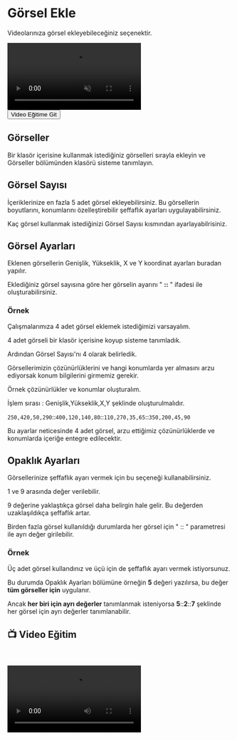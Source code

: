 # Görsel Ekle

Videolarınıza görsel ekleyebileceğiniz seçenektir.

<video autoPlay muted loop controls>
  <source src="https://forum.ve3.plus/assets/files/2024-04-28/docs-turkce/gorsel-ekle.mp4" type="video/mp4" />
  Your browser does not support the video tag.
</video>


<Link href={`/ortak/secenekler/gorsel-ekle#video-e%C4%9Fitim`}>
  <div className="responsive-table__row" style={{ textAlign: 'center' }}>
    <div className="responsive-table__item">
      <button
        className="responsive-table__button button button--secondary"
        style={{
          width: '100%',  // Genişliği %100 olarak ayarlandı
          marginTop: 14,
          padding: 12,
          backgroundColor: '#00AAFF',
          borderRadius: 8,
          color: '#fff',
          fontSize: '1.1rem',
          textDecoration: 'none',
          cursor: 'pointer',
          userSelect: 'none'
        }}
      >
        Video Eğitime Git  
      </button>
    </div>
  </div>
</Link>


## Görseller

Bir klasör içerisine kullanmak istediğiniz görselleri sırayla ekleyin ve Görseller bölümünden klasörü sisteme tanımlayın.

## Görsel Sayısı

İçeriklerinize en fazla 5 adet görsel ekleyebilirsiniz. Bu görsellerin boyutlarını, konumlarını özelleştirebilir şeffaflık ayarları uygulayabilirsiniz.

Kaç görsel kullanmak istediğinizi Görsel Sayısı kısmından ayarlayabilrisiniz.






## Görsel Ayarları

Eklenen görsellerin Genişlik, Yükseklik, X ve Y koordinat ayarları buradan yapılır.

Eklediğiniz görsel sayısına göre her görselin ayarını " **::** " ifadesi ile oluşturabilirsiniz.

### Örnek

Çalışmalarımıza 4 adet görsel eklemek istediğimizi varsayalım.

4 adet görseli bir klasör içerisine koyup sisteme tanımladık.

Ardından Görsel Sayısı'nı 4 olarak belirledik.

Görsellerimizin çözünürlüklerini ve hangi konumlarda yer almasını arzu ediyorsak konum bilgilerini girmemiz gerekir.

Örnek çözünürlükler ve konumlar oluşturalım.

 
<Callout type="info" emoji="ℹ️">
  İşlem sırası : Genişlik,Yükseklik,X,Y şeklinde oluşturulmalıdır. 
</Callout>

`250,420,50,290`::`400,120,140,80`::`110,270,35,65`::`350,200,45,90`


Bu ayarlar neticesinde 4 adet görsel, arzu ettiğimiz çözünürlüklerde ve konumlarda içeriğe entegre edilecektir.


## Opaklık Ayarları

Görsellerinize şeffaflık ayarı vermek için bu seçeneği kullanabilirsiniz.

1 ve 9 arasında değer verilebilir.

9 değerine yaklaştıkça görsel daha belirgin hale gelir. Bu değerden uzaklaşıldıkça şeffaflık artar.

Birden fazla görsel kullanıldığı durumlarda her görsel için " :: " parametresi ile ayrı değer girilebilir.

### Örnek

Üç adet görsel kullandınız ve üçü için de şeffaflık ayarı vermek istiyorsunuz.

Bu durumda Opaklık Ayarları bölümüne örneğin **5** değeri yazılırsa, bu değer **tüm görseller için** uygulanır.

Ancak **her biri için ayrı değerler** tanımlanmak isteniyorsa **5**::**2**::**7** şeklinde her görsel için ayrı değerler tanımlanabilir.


## 📺 Video Eğitim
    

<video controls>
  <source src="https://forum.ve3.plus/assets/files/2024-04-28/docs-turkce-egitimler/secenekler-gorsel-ekle.mp4" type="video/mp4" />
  Your browser does not support the video tag.
</video>